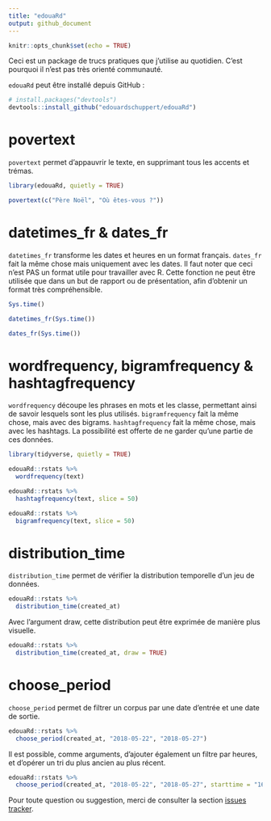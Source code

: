 ```yaml
---
title: "edouaRd"
output: github_document
---
```


```r
knitr::opts_chunk$set(echo = TRUE)
```

Ceci est un package de trucs pratiques que j'utilise au quotidien. C'est pourquoi il n'est pas très orienté communauté.

`edouaRd` peut être installé depuis GitHub :

```r
# install.packages("devtools")
devtools::install_github("edouardschuppert/edouaRd")
```

# povertext

`povertext` permet d'appauvrir le texte, en supprimant tous les accents et trémas.

```r
library(edouaRd, quietly = TRUE)

povertext(c("Père Noël", "Où êtes-vous ?"))

```

# datetimes_fr & dates_fr

`datetimes_fr` transforme les dates et heures en un format français. `dates_fr` fait la même chose mais uniquement avec les dates. Il faut noter que ceci n'est PAS un format utile pour travailler avec R. Cette fonction ne peut être utilisée que dans un but de rapport ou de présentation, afin d'obtenir un format très compréhensible.

```r
Sys.time()

datetimes_fr(Sys.time())

dates_fr(Sys.time())

```

# wordfrequency, bigramfrequency & hashtagfrequency

`wordfrequency` découpe les phrases en mots et les classe, permettant ainsi de savoir lesquels sont les plus utilisés. `bigramfrequency` fait la même chose, mais avec des bigrams. `hashtagfrequency` fait la même chose, mais avec les hashtags. La possibilité est offerte de ne garder qu'une partie de ces données.

```r
library(tidyverse, quietly = TRUE)

edouaRd::rstats %>% 
  wordfrequency(text)

edouaRd::rstats %>% 
  hashtagfrequency(text, slice = 50)

edouaRd::rstats %>% 
  bigramfrequency(text, slice = 50)
```

# distribution_time

`distribution_time` permet de vérifier la distribution temporelle d'un jeu de données.

```r
edouaRd::rstats %>% 
  distribution_time(created_at)
```

Avec l'argument draw, cette distribution peut être exprimée de manière plus visuelle.

```r
edouaRd::rstats %>% 
  distribution_time(created_at, draw = TRUE)
```

# choose_period

`choose_period` permet de filtrer un corpus par une date d'entrée et une date de sortie. 

```r
edouaRd::rstats %>% 
  choose_period(created_at, "2018-05-22", "2018-05-27")
```

Il est possible, comme arguments, d'ajouter également un filtre par heures, et d'opérer un tri du plus ancien au plus récent.

```r
edouaRd::rstats %>% 
  choose_period(created_at, "2018-05-22", "2018-05-27", starttime = "16:00:00", endtime = "12:00:00", sort = TRUE)
```

Pour toute question ou suggestion, merci de consulter la section [issues tracker](https://github.com/edouardschuppert/edouaRd/issues).

